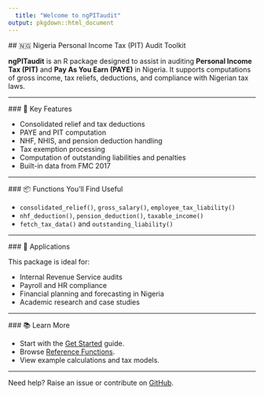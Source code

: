 ```yaml
---
  title: "Welcome to ngPITaudit"
output: pkgdown::html_document
---
```

  
  ## 🇳🇬 Nigeria Personal Income Tax (PIT) Audit Toolkit
  
  **ngPITaudit** is an R package designed to assist in auditing **Personal Income Tax (PIT)** and **Pay As You Earn (PAYE)** in Nigeria. It supports computations of gross income, tax reliefs, deductions, and compliance with Nigerian tax laws.

---
  
  ### 🚀 Key Features
  
  - Consolidated relief and tax deductions
- PAYE and PIT computation
- NHF, NHIS, and pension deduction handling
- Tax exemption processing
- Computation of outstanding liabilities and penalties
- Built-in data from FMC 2017

---
  
  ### 📦 Functions You’ll Find Useful
  
  - `consolidated_relief()`, `gross_salary()`, `employee_tax_liability()`
- `nhf_deduction()`, `pension_deduction()`, `taxable_income()`
- `fetch_tax_data()` and `outstanding_liability()`

---
  
  ### 🧾 Applications
  
  This package is ideal for:
  
  - Internal Revenue Service audits
- Payroll and HR compliance
- Financial planning and forecasting in Nigeria
- Academic research and case studies

---
  
  ### 📚 Learn More
  
  - Start with the [Get Started](./articles/pitguide.html) guide.
- Browse [Reference Functions](./reference/index.html).
- View example calculations and tax models.

---
  
  Need help? Raise an issue or contribute on [GitHub](https://github.com/laws2020/nigeriaPITaudit).

